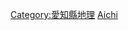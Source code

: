 {{日本行政區劃分類導航|河川}}
{{Commonscat|Rivers of Aichi prefecture}}

[[Category:愛知縣地理|Category:愛知縣地理]]
[[Category:日本各都道府縣河流|Aichi]]